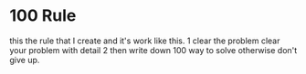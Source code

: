 # 100 Rule 

this the rule that I create and it's work like this. 
1 clear the problem clear your problem with detail 
2 then write down 100 way to solve otherwise don't give up.